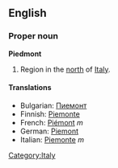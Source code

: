 {{see|piedmont}}
==English==

===Proper noun===
{{wikipedia}}
'''Piedmont'''
# Region in the [[north]] of [[Italy]].

[[Category:Italy]]

====Translations====
*Bulgarian: [[Пиемонт]]
*Finnish: [[Piemonte]]
*French: [[Piémont]] ''m''
*German: [[Piemont]]
*Italian: [[Piemonte]] ''m''